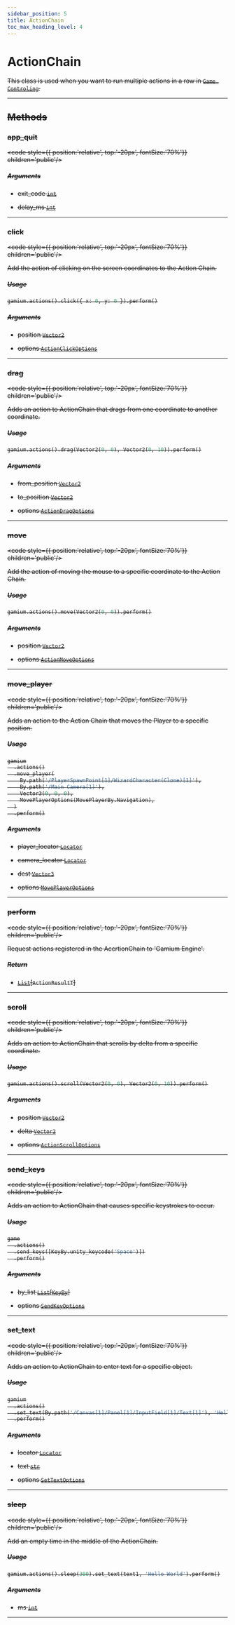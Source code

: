 ```yaml
---
sidebar_position: 5
title: ActionChain
toc_max_heading_level: 4
---
```


# ActionChain <s generated />

This class is used when you want to run multiple actions in a row in [`Game Controling`](/docs/client/game-control).

<hr class="solid" />  <s generated />

## Methods <s generated />

### app_quit <s generated />

<s childtag /> <code style={{ position:'relative', top:'-20px', fontSize:'70%'}} children='public'/> <s generated />

##### Arguments <s generated />

- exit_code [`int`]( https://docs.python.org/3.9/library/stdtypes.html?highlight=int#numeric-types-int-float-complex) <s generated />

- delay_ms [`int`]( https://docs.python.org/3.9/library/stdtypes.html?highlight=int#numeric-types-int-float-complex) <s generated />

<hr class="solid" />  <s generated />

### click <s generated />

<s childtag /> <code style={{ position:'relative', top:'-20px', fontSize:'70%'}} children='public'/> <s generated />

Add the action of clicking on the screen coordinates to the Action Chain.

##### Usage

```python
gamium.actions().click({ x: 0, y: 0 }).perform()
```

##### Arguments <s generated />

- position [`Vector2`]( vector2) <s generated />

- options [`ActionClickOptions`]( action-click-options) <s generated />

<hr class="solid" />  <s generated />

### drag <s generated />

<s childtag /> <code style={{ position:'relative', top:'-20px', fontSize:'70%'}} children='public'/> <s generated />

Adds an action to ActionChain that drags from one coordinate to another coordinate.

##### Usage

```python
gamium.actions().drag(Vector2(0, 0), Vector2(0, 10)).perform()
```

##### Arguments <s generated />

- from_position [`Vector2`]( vector2) <s generated />

- to_position [`Vector2`]( vector2) <s generated />

- options [`ActionDragOptions`]( action-drag-options) <s generated />

<hr class="solid" />  <s generated />

### move <s generated />

<s childtag /> <code style={{ position:'relative', top:'-20px', fontSize:'70%'}} children='public'/> <s generated />

Add the action of moving the mouse to a specific coordinate to the Action Chain.

##### Usage

```python
gamium.actions().move(Vector2(0, 0)).perform()
```

##### Arguments <s generated />

- position [`Vector2`]( vector2) <s generated />

- options [`ActionMoveOptions`]( action-move-options) <s generated />

<hr class="solid" />  <s generated />

### move_player <s generated />

<s childtag /> <code style={{ position:'relative', top:'-20px', fontSize:'70%'}} children='public'/> <s generated />

Adds an action to the Action Chain that moves the Player to a specific position.

##### Usage

```python
gamium
  .actions()
  .move_player(
    By.path('/PlayerSpawnPoint[1]/WizardCharacter(Clone)[1]'),
    By.path('/Main Camera[1]'),
    Vector3(0, 0, 0),
    MovePlayerOptions(MovePlayerBy.Navigation),
  )
  .perform()
```

##### Arguments <s generated />

- player_locator [`Locator`]( locator) <s generated />

- camera_locator [`Locator`]( locator) <s generated />

- dest [`Vector3`]( vector3) <s generated />

- options [`MovePlayerOptions`]( move-player-options) <s generated />

<hr class="solid" />  <s generated />

### perform <s generated />

<s childtag /> <code style={{ position:'relative', top:'-20px', fontSize:'70%'}} children='public'/> <s generated />

Request actions registered in the AccrtionChain to 'Gamium Engine'.

##### Return <s generated />

- [`List`]( https://docs.python.org/3.9/library/stdtypes.html?highlight=int#sequence-types-list-tuple-range)[`ActionResultT`] <s generated />

<hr class="solid" />  <s generated />

### scroll <s generated />

<s childtag /> <code style={{ position:'relative', top:'-20px', fontSize:'70%'}} children='public'/> <s generated />

Adds an action to ActionChain that scrolls by delta from a specific coordinate.

##### Usage

```python
gamium.actions().scroll(Vector2(0, 0), Vector2(0, 10)).perform()
```

##### Arguments <s generated />

- position [`Vector2`]( vector2) <s generated />

- delta [`Vector2`]( vector2) <s generated />

- options [`ActionScrollOptions`]( action-scroll-options) <s generated />

<hr class="solid" />  <s generated />

### send_keys <s generated />

<s childtag /> <code style={{ position:'relative', top:'-20px', fontSize:'70%'}} children='public'/> <s generated />

Adds an action to ActionChain that causes specific keystrokes to occur.

##### Usage

```python
game
  .actions()
  .send_keys([KeyBy.unity_keycode('Space')])
  .perform()
```

##### Arguments <s generated />

- by_list [`List`]( https://docs.python.org/3.9/library/stdtypes.html?highlight=int#sequence-types-list-tuple-range)[[`KeyBy`]( key-by)] <s generated />

- options [`SendKeyOptions`]( send-key-options) <s generated />

<hr class="solid" />  <s generated />

### set_text <s generated />

<s childtag /> <code style={{ position:'relative', top:'-20px', fontSize:'70%'}} children='public'/> <s generated />

Adds an action to ActionChain to enter text for a specific object.

##### Usage

```python
gamium
  .actions()
  .set_text(By.path('/Canvas[1]/Panel[1]/InputField[1]/Text[1]'), 'Hello World')
  .perform()
```

##### Arguments <s generated />

- locator [`Locator`]( locator) <s generated />

- text [`str`]( https://docs.python.org/3.9/library/stdtypes.html?highlight=int#numeric-types-int-float-complex) <s generated />

- options [`SetTextOptions`]( set-text-options) <s generated />

<hr class="solid" />  <s generated />

### sleep <s generated />

<s childtag /> <code style={{ position:'relative', top:'-20px', fontSize:'70%'}} children='public'/> <s generated />

Add an empty time in the middle of the ActionChain.

##### Usage

```python
gamium.actions().sleep(300).set_text(text1, 'Hello World').perform()
```

##### Arguments <s generated />

- ms [`int`]( https://docs.python.org/3.9/library/stdtypes.html?highlight=int#numeric-types-int-float-complex) <s generated />

<hr class="solid" />  <s generated />

